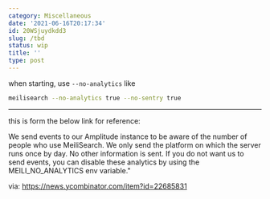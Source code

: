 ```yaml
---
category: Miscellaneous
date: '2021-06-16T20:17:34'
id: 20WSjuydkdd3
slug: /tbd
status: wip
title: ''
type: post
---
```


when starting, use `--no-analytics` like 

```bash
meilisearch --no-analytics true --no-sentry true
```




---

this is form the below link for reference:


We send events to our Amplitude instance to be aware of the number of people who use MeiliSearch. We only send the platform on which the server runs once by day. No other information is sent. If you do not want us to send events, you can disable these analytics by using the MEILI_NO_ANALYTICS env variable."


via: https://news.ycombinator.com/item?id=22685831